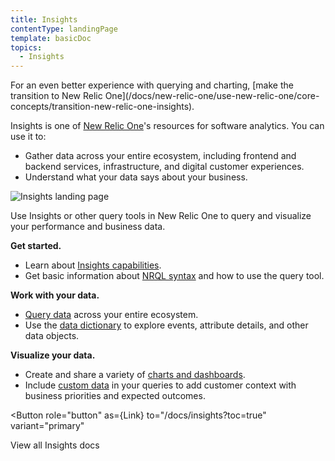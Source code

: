 ```yaml
---
title: Insights
contentType: landingPage
template: basicDoc
topics:
  - Insights
---
```



<Callout variant="important">
  For an even better experience with querying and charting, [make the transition to New Relic One](/docs/new-relic-one/use-new-relic-one/core-concepts/transition-new-relic-one-insights).
</Callout>

Insights is one of [New Relic One](/docs/new-relic-one/use-new-relic-one/get-started/introduction-new-relic-one)'s resources for software analytics. You can use it to:

* Gather data across your entire ecosystem, including frontend and backend services, infrastructure, and digital customer experiences.
* Understand what your data says about your business.

![Insights landing page](./images/insights-landing-page-prototype1-072020.png "Insights landing page")

Use Insights or other query tools in New Relic One to query and visualize your performance and business data.

<Icon
  name="check-square"
  size="3em"
/>

**Get started.**

* Learn about [Insights capabilities](/docs/insights/using-insights-ui/getting-started/introduction-new-relic-insights).
* Get basic information about [NRQL syntax](/docs/query-data/nrql-new-relic-query-language/getting-started/introduction-nrql) and how to use the query tool.

<Icon
  name="search"
  size="3em"
/>

**Work with your data.**

* [Query data](/docs/insights/event-data-sources) across your entire ecosystem.
* Use the [data dictionary](https://docs.newrelic.com/attribute-dictionary) to explore events, attribute details, and other data objects.

<Icon
  name="bar-chart-2"
  size="3em"
/>

**Visualize your data.**

* Create and share a variety of [charts and dashboards](/docs/insights/use-insights-ui/manage-dashboards/create-edit-insights-dashboards).
* Include [custom data](/docs/insights/insights-data-sources/custom-data) in your queries to add customer context with business priorities and expected outcomes.

<Button
  role="button"
  as={Link}
  to="/docs/insights?toc=true"
  variant="primary"
>
  View all Insights docs
</Button>
